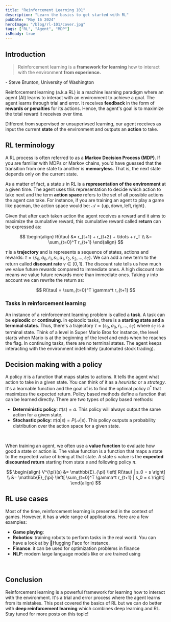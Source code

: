 ```yaml
---
title: "Reinforcement Learning 101"
description: "Learn the basics to get started with RL"
pubDate: "May 16 2024"
heroImage: "/blog/rl-101/cover.jpg"
tags: ["RL", "Agent", "MDP"]
isReady: true
---
```



## Introduction

> Reinforcement learning is a **framework for learning** how to interact with the
> environment **from experience.**

\- Steve Brunton, University of Washington

Reinforcement learning (a.k.a RL) is a machine learning paradigm where an agent (AI)
learns to interact with an environment to achieve a goal. The agent learns through
trial and error. It receives **feedback** in the form of **rewards or penalties** for its
actions. Hence, the agent's goal is to maximize the total reward it receives over time.

Different from supervised or unsuperivsed learning, our agent receives as input the current
**state** of the environment and outputs an **action** to take.

## RL terminology

<CaptionedImage
  src="/blog/rl-101/rl-framework.png"
  caption="The reinforcement learning framework"
/>

A RL process is often referred to as a **Markov Decision Process (MDP)**. If you are
familiar with MDPs or Markov chains, you'd have guessed that the transition from one state
to another is **memoryless**. That is, the next state depends only on the current state.

As a matter of fact, a state $s$ in RL is a **representation of the environment** at a given
time. The agent uses this representation to decide which action to take next and the term
**action space** refers to the set of all possible actions the agent can take. For instance,
if you are training an agent to play a game like pacman, the action space would be:
$\mathcal{A} = \{ \text{up}, \text{down}, \text{left}, \text{right} \}$.

Given that after each taken action the agent receives a reward and it aims to maximize the
cumulative reward, this cumulative reward called **return** can be expressed as:

$$
\begin{align}
R(\tau) &= r_{t+1} + r_{t+2} + \ldots + r_T \\
&= \sum_{t=0}^T r_{t+1}
\end{align}
$$

$\tau$ is a **trajectory** and is represents a sequence of states, actions and rewards:
$\tau = (s_0, a_0, r_1, s_1, a_1, r_2, s_2, \ldots, s_T)$.
We can add a new term to the return called **discount rate** $\gamma \in [0, 1]$.
The discount rate tells us how much we value future rewards compared to immediate ones.
A high discount rate means we value future rewards more than immediate ones. Taking $\gamma$
into account we can rewrite the return as:

$$
R(\tau) = \sum_{t=0}^T \gamma^t r_{t+1}
$$

### Tasks in reinforcement learning

An instance of a reinforcement learning problem is called a **task**. A task can be
**episodic** or **continuing**. In episodic tasks, there is a **starting state and a terminal
states**. Thus, there's a trajectory $\tau = (s_0, a_0, r_1, \ldots, s_T)$
where $s_T$ is a terminal state. Think of a level in Super Mario Bros for instance, the level
starts when Mario is at the beginning of the level and ends when he reaches the flag.
In continuing tasks, there are no terminal states. The agent keeps interacting with the
environment indefinitely (automated stock trading).

## Decision making with a policy

A policy $\pi$ is a function that maps states to actions. It tells the agent what action to
take in a given state. You can think of it as a _heuristic_ or a _strategy_. It's a learnable function and the goal of is to find the optimal policy
$\pi^*$ that maximizes the expected return. Policy based methods define a function that can be learned directly. There are
two types of policy based methods:

- **Deterministic policy**: $\pi(s) = a$. This policy will always output the
  same action for a given state.
- **Stochastic policy**: $\pi(a|s) = P(\mathcal{A}|s)$. This policy outputs a
  probability distribution over the action space for a given state.

<br />

When training an agent, we often use a **value function** to evaluate how good a
state or action is. The value function is a function that maps a state to the
expected value of being at that state. A state $s$ value is the **expected
discounted return** starting from state $s$ and following policy $\pi$.

$$
\begin{align}
V^{\pi}(s) &= \mathbb{E}_{\pi} \left[ R(\tau) | s_0 = s \right] \\
&= \mathbb{E}_{\pi} \left[ \sum_{t=0}^T \gamma^t r_{t+1} | s_0 = s \right]
\end{align}
$$

## RL use cases

Most of the time, reinforcement learning is presented in the context of games. However, it
has a wide range of applications. Here are a few examples:

- **Game playing**: <Link to="https://arxiv.org/abs/1712.01815" label="AlphaGo"/>
- **Robotics**: training robots to perform tasks in the real world. You can have a look at
  <Link to="https://huggingface.co/lerobot" label="LeRobot" /> by 🤗Hugging Face
  for instance.
- **Finance**: it can be used for optimization problems in finance
- **NLP**: modern large language models like <Link to="https://arxiv.org/abs/2312.11805" label="Gemini" />
  or <Link to="https://arxiv.org/abs/2302.13971" label="LLaMA"/> are trained using
  <Link to="https://arxiv.org/abs/2305.18438" label="RLHF" />

<br />

## Conclusion

Reinforcement learning is a powerful framework for learning how to interact with the
environment. It's a trial and error process where the agent learns from its mistakes.
This post covered the basics of RL but we can do better with **deep reinforcement learning** which
combines deep learning and RL. Stay tuned for more posts on this topic!
